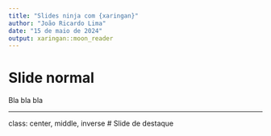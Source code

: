 ```yaml
---
title: "Slides ninja com {xaringan}"
author: "João Ricardo Lima"
date: "15 de maio de 2024"
output: xaringan::moon_reader
---
```



# Slide normal

Bla bla bla


---
class: center, middle, inverse
# Slide de destaque
